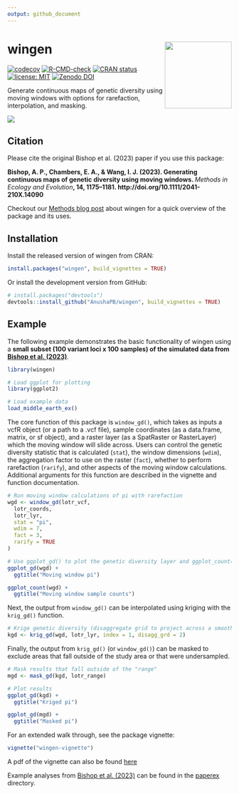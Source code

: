 ```yaml
---
output: github_document
---
```


<!-- README.md is generated from README.Rmd. Please edit that file -->

# wingen <img src="man/figures/logo.png" align="right" height="150"/>

<!-- badges: start -->
[![codecov](https://codecov.io/gh/AnushaPB/wingen/graph/badge.svg?token=P4Z35HFR4Y)](https://app.codecov.io/gh/AnushaPB/wingen)
[![R-CMD-check](https://github.com/AnushaPB/wingen/actions/workflows/R-CMD-check.yaml/badge.svg)](https://github.com/AnushaPB/wingen/actions/workflows/R-CMD-check.yaml)
[![CRAN status](https://www.r-pkg.org/badges/version/wingen)](https://CRAN.R-project.org/package=wingen)
[![license: MIT](https://img.shields.io/badge/license-MIT-blue)](https://img.shields.io/badge/license-MIT-blue)
[![Zenodo DOI](https://zenodo.org/badge/499617621.svg)](https://zenodo.org/badge/latestdoi/499617621)
<!-- badges: end -->

Generate continuous maps of genetic diversity using moving windows with options for rarefaction, interpolation, and masking.

![](man/figures/README-gif.gif)

## Citation

Please cite the original Bishop et al. (2023) paper if you use this package:

**Bishop, A. P., Chambers, E. A., & Wang, I. J. (2023). Generating continuous maps of genetic diversity using moving windows. ***Methods in Ecology and Evolution***, 14, 1175–1181. http://doi.org/10.1111/2041-210X.14090**

Checkout our [Methods blog post](https://methodsblog.com/2023/05/03/wingen-mapping-genetic-diversity-using-moving-windows/) about wingen for a quick overview of the package and its uses.

## Installation

Install the released version of wingen from CRAN:
``` r
install.packages("wingen", build_vignettes = TRUE)
```

Or install the development version from GitHub:
``` r
# install.packages("devtools")
devtools::install_github("AnushaPB/wingen", build_vignettes = TRUE)
```

## Example

The following example demonstrates the basic functionality of wingen using a **small subset (100 variant loci x 100 samples) of the simulated data from [Bishop et al. (2023)](http://doi.org/10.1111/2041-210X.14090)**.

```r
library(wingen)

# Load ggplot for plotting
library(ggplot2)

# Load example data
load_middle_earth_ex()
```

The core function of this package is `window_gd()`, which takes as inputs a vcfR object (or a path to a .vcf file), sample coordinates (as a data.frame, matrix, or sf object), and a raster layer (as a SpatRaster or RasterLayer) which the moving window will slide across. Users can control the genetic diversity statistic that is calculated (`stat`), the window dimensions (`wdim`), the aggregation factor to use on the raster (`fact`), whether to perform rarefaction (`rarify`), and other aspects of the moving window calculations. Additional arguments for this function are described in the vignette and function documentation.

```r
# Run moving window calculations of pi with rarefaction
wgd <- window_gd(lotr_vcf,
  lotr_coords,
  lotr_lyr,
  stat = "pi",
  wdim = 7,
  fact = 3,
  rarify = TRUE
)

# Use ggplot_gd() to plot the genetic diversity layer and ggplot_count() to plot the sample counts layer
ggplot_gd(wgd) +
  ggtitle("Moving window pi")
```
```r
ggplot_count(wgd) +
  ggtitle("Moving window sample counts")
```

Next, the output from `window_gd()` can be interpolated using kriging with the `krig_gd()` function.

```r
# Krige genetic diversity (disaggregate grid to project across a smoother final surface)
kgd <- krig_gd(wgd, lotr_lyr, index = 1, disagg_grd = 2)
```

Finally, the output from `krig_gd()` (or `window_gd()`) can be masked to exclude areas that fall outside of the study area or that were undersampled.

```r
# Mask results that fall outside of the "range"
mgd <- mask_gd(kgd, lotr_range)
```

```r
# Plot results
ggplot_gd(kgd) +
  ggtitle("Kriged pi")

ggplot_gd(mgd) +
  ggtitle("Masked pi")
```

For an extended walk through, see the package vignette:

``` r
vignette("wingen-vignette")
```

A pdf of the vignette can also be found [here](https://github.com/AnushaPB/wingen/blob/main/vignettes/wingen-vignette.pdf)

Example analyses from [Bishop et al. (2023)](http://doi.org/10.1111/2041-210X.14090) can be found in the [paperex](https://github.com/AnushaPB/wingen/tree/main/paperex) directory.
